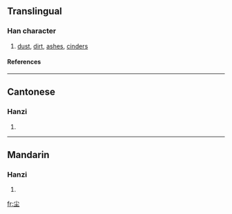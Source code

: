 {{see|塵}}

==Translingual==
===Han character===
{{Han char|rn=42|rad=小|as=03|sn=6|four=|canj=火土 (FG), X火土 (XFG)}}
# [[dust]], [[dirt]], [[ashes]], [[cinders]]
====References====
{{Han ref|kx=0297.060|dkj=07484|dj=0591.080|hdz=10419.050|uh=5C18|ud=23576}}
----
==Cantonese==
===Hanzi===
{{yue-hanzi|jyut=|y=chan4}}
# {{defn|Cantonese}}
----
==Mandarin==
===Hanzi===
{{cmn-hanzi|tra=塵|pin=[[chén]] ([[chen2]])|wg=ch'en<sup>2</sup>}}
# {{defn|Mandarin}}

[[fr:尘]]
